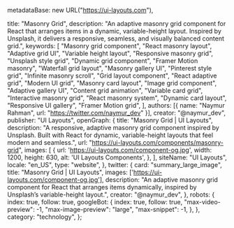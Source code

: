   metadataBase: new URL("https://ui-layouts.com"),

  title: "Masonry Grid",
  description:
    "An adaptive masonry grid component for React that arranges items in a dynamic, variable-height layout. Inspired by Unsplash, it delivers a responsive, seamless, and visually balanced content grid.",
  keywords: [
    "Masonry grid component",
    "React masonry layout",
    "Adaptive grid UI",
    "Variable height layout",
    "Responsive masonry grid",
    "Unsplash style grid",
    "Dynamic grid component",
    "Framer Motion masonry",
    "Waterfall grid layout",
    "Masonry gallery UI",
    "Pinterest style grid",
    "Infinite masonry scroll",
    "Grid layout component",
    "React adaptive grid",
    "Modern UI grid",
    "Masonry card layout",
    "Image grid component",
    "Adaptive gallery UI",
    "Content grid animation",
    "Variable card grid",
    "Interactive masonry grid",
    "React masonry system",
    "Dynamic card layout",
    "Responsive UI gallery",
    "Framer Motion grid",
  ],
  authors: [{ name: "Naymur Rahman", url: "https://twitter.com/naymur_dev" }],
  creator: "@naymur_dev",
  publisher: "UI Layouts",
  openGraph: {
    title: "Masonry Grid | UI Layouts",
    description:
      "A responsive, adaptive masonry grid component inspired by Unsplash. Built with React for dynamic, variable-height layouts that feel modern and seamless.",
    url: "https://ui-layouts.com/components/masonry-grid",
    images: [
      {
        url: 'https://ui-layouts.com/component-og.jpg',
        width: 1200,
        height: 630,
        alt: 'UI Layouts Components',
      },
    ],
    siteName: "UI Layouts",
    locale: "en_US",
    type: "website",
  },
  twitter: {
    card: "summary_large_image",
    title: "Masonry Grid | UI Layouts",
    images: ['https://ui-layouts.com/component-og.jpg'],
    description:
      "An adaptive masonry grid component for React that arranges items dynamically, inspired by Unsplash’s variable-height layout.",
    creator: "@naymur_dev",
  },
  robots: {
    index: true,
    follow: true,
    googleBot: {
      index: true,
      follow: true,
      "max-video-preview": -1,
      "max-image-preview": "large",
      "max-snippet": -1,
    },
  },
  category: "technology",
};


<ComponentCodePreview name='unsplashGrid' hasReTrigger isFitheight />
